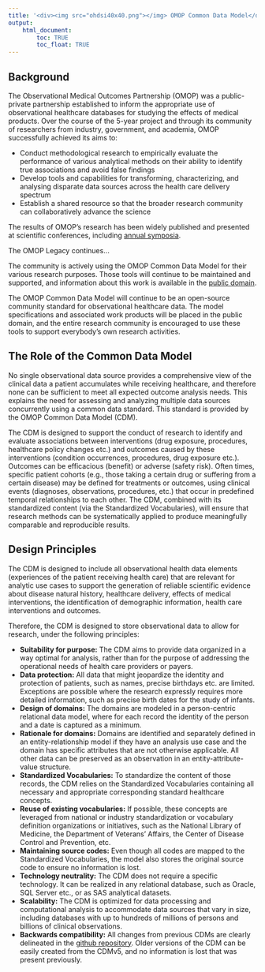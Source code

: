 ```yaml
---
title: '<div><img src="ohdsi40x40.png"></img> OMOP Common Data Model</div>'
output: 
    html_document:
        toc: TRUE
        toc_float: TRUE
---
```



## Background
The Observational Medical Outcomes Partnership (OMOP) was a public-private partnership established to inform the appropriate use of observational healthcare databases for studying the effects of medical products. Over the course of the 5-year project and through its community of researchers from industry, government, and academia, OMOP successfully achieved its aims to:

  - Conduct methodological research to empirically evaluate the performance of various analytical methods on their ability to identify true associations and avoid false findings 
  - Develop tools and capabilities for transforming, characterizing, and analysing disparate data sources across the health care delivery spectrum 
  - Establish a shared resource so that the broader research community can collaboratively advance the science 

The results of OMOP's research has been widely published and presented at scientific conferences, including [annual symposia](https://www.ohdsi.org/events/2019-ohdsi-symposium/).

The OMOP Legacy continues...

The community is actively using the OMOP Common Data Model for their various research purposes. Those tools will continue to be maintained and supported, and information about this work is available in the [public domain](http://www.github.com/ohdsi).

The OMOP Common Data Model will continue to be an open-source community standard for observational healthcare data. The model specifications and associated work products will be placed in the public domain, and the entire research community is encouraged to use these tools to support everybody's own research activities.

## The Role of the Common Data Model

No single observational data source provides a comprehensive view of the clinical data a patient accumulates while receiving healthcare, and therefore none can be sufficient to meet all expected outcome analysis needs. This explains the need for assessing and analyzing multiple data sources concurrently using a common data standard. This standard is provided by the OMOP Common Data Model (CDM). 

The CDM is designed to support the conduct of research to identify and evaluate associations between interventions (drug exposure, procedures, healthcare policy changes etc.) and outcomes caused by these interventions (condition occurrences, procedures, drug exposure etc.). Outcomes can be efficacious (benefit) or adverse (safety risk). Often times, specific patient cohorts (e.g., those taking a certain drug or suffering from a certain disease) may be defined for treatments or outcomes, using clinical events (diagnoses, observations, procedures, etc.) that occur in predefined temporal relationships to each other. The CDM, combined with its standardized content (via the Standardized Vocabularies), will ensure that research methods can be systematically applied to produce meaningfully comparable and reproducible results.

## Design Principles

The CDM is designed to include all observational health data elements (experiences of the patient receiving health care) that are relevant for analytic use cases to support the generation of reliable scientific evidence about disease natural history, healthcare delivery, effects of medical interventions, the identification of demographic information, health care interventions and outcomes. 

Therefore, the CDM is designed to store observational data to allow for research, under the following principles:  
 
  - **Suitability for purpose:** The CDM aims to provide data organized in a way optimal for analysis, rather than for the purpose of addressing the operational needs of health care providers or payers. 
  - **Data protection:** All data that might jeopardize the identity and protection of patients, such as names, precise birthdays etc. are limited. Exceptions are possible where the research expressly requires more detailed information, such as precise birth dates for the study of infants.
  - **Design of domains:** The domains are modeled in a person-centric relational data model, where for each record the identity of the person and a date is captured as a minimum.
  - **Rationale for domains:** Domains are identified and separately defined in an entity-relationship model if they have an analysis use case and the domain has specific attributes that are not otherwise applicable.  All other data can be preserved as an observation in an entity-attribute-value structure.
  - **Standardized Vocabularies:** To standardize the content of those records, the CDM relies on the Standardized Vocabularies containing all necessary and appropriate corresponding standard healthcare concepts.
  - **Reuse of existing vocabularies:** If possible, these concepts are leveraged from national or industry standardization or vocabulary definition organizations or initiatives, such as the National Library of Medicine, the Department of Veterans' Affairs, the Center of Disease Control and Prevention, etc.
  - **Maintaining source codes:** Even though all codes are mapped to the Standardized Vocabularies, the model also stores the original source code to ensure no information is lost.
  - **Technology neutrality:** The CDM does not require a specific technology. It can be realized in any relational database, such as Oracle, SQL Server etc., or as SAS analytical datasets.
  - **Scalability:** The CDM is optimized for data processing and computational analysis to accommodate data sources that vary in size, including databases with up to hundreds of millions of persons and billions of clinical observations.
  - **Backwards compatibility:** All changes from previous CDMs are clearly delineated in the [github repository](https://github.com/OHDSI/CommonDataModel). Older versions of the CDM can be easily created from the CDMv5, and no information is lost that was present previously.
